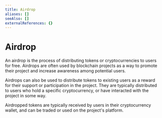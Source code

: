 ```yaml
---
title: Airdrop
aliases: []
seeAlso: []
externalReferences: {}
---
```


# Airdrop

An airdrop is the process of distributing tokens or cryptocurrencies to users for free. Airdrops are often used by blockchain projects as a way to promote their project and increase awareness among potential users.&#x20;

Airdrops can also be used to distribute tokens to existing users as a reward for their support or participation in the project. They are typically distributed to users who hold a specific cryptocurrency, or have interacted with the project in some way.&#x20;

Airdropped tokens are typically received by users in their cryptocurrency wallet, and can be traded or used on the project's platform.
